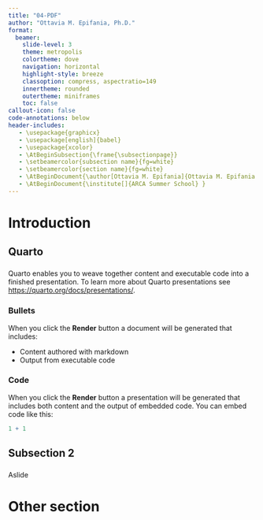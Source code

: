 ```yaml
---
title: "04-PDF"
author: "Ottavia M. Epifania, Ph.D."
format:
  beamer:
    slide-level: 3
    theme: metropolis
    colortheme: dove
    navigation: horizontal
    highlight-style: breeze
    classoption: compress, aspectratio=149
    innertheme: rounded
    outertheme: miniframes
    toc: false
callout-icon: false
code-annotations: below
header-includes: 
   - \usepackage{graphicx}
   - \usepackage[english]{babel}
   - \usepackage{xcolor}
   - \AtBeginSubsection{\frame{\subsectionpage}}
   - \setbeamercolor{subsection name}{fg=white}
   - \setbeamercolor{section name}{fg=white}
   - \AtBeginDocument{\author[Ottavia M. Epifania]{Ottavia M. Epifania \\ University of Trento \\\texttt{ottavia.epifania@unitn.it}}}
   - \AtBeginDocument{\institute[]{ARCA Summer School} }
---
```


# Introduction

## Quarto

###

Quarto enables you to weave together content and executable code into a finished presentation. To learn more about Quarto presentations see <https://quarto.org/docs/presentations/>.

### Bullets

When you click the **Render** button a document will be generated that includes:

-   Content authored with markdown
-   Output from executable code

### Code

When you click the **Render** button a presentation will be generated that includes both content and the output of embedded code. You can embed code like this:

```r
1 + 1
```


## Subsection 2

### 

Aslide

# Other section
